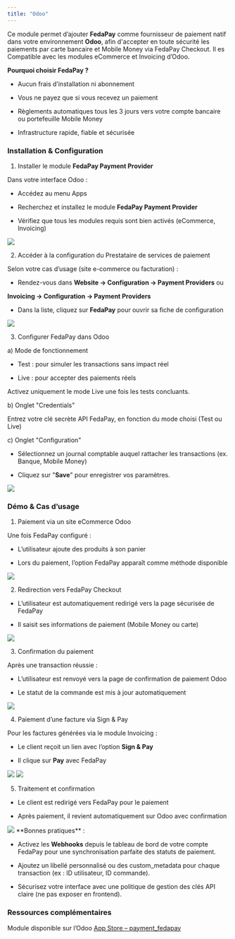 ```yaml
---
title: "Odoo"
---
```


Ce module permet d’ajouter **FedaPay** comme fournisseur de paiement natif dans votre environnement **Odoo**, afin d'accepter en toute sécurité les paiements par carte bancaire et Mobile Money via FedaPay Checkout. Il es Compatible avec les modules eCommerce et Invoicing d’Odoo.

**Pourquoi choisir FedaPay ?**

* Aucun frais d’installation ni abonnement

* Vous ne payez que si vous recevez un paiement

* Règlements automatiques tous les 3 jours vers votre compte bancaire ou portefeuille Mobile Money

* Infrastructure rapide, fiable et sécurisée

### Installation & Configuration

1. Installer le module **FedaPay Payment Provider** 

Dans votre interface Odoo :

* Accédez au menu Apps

* Recherchez et installez le module **FedaPay Payment Provider**

* Vérifiez que tous les modules requis sont bien activés (eCommerce, Invoicing)

<Frame>
  <img src="https://res.cloudinary.com/dvilp6td2/image/upload/v1753803784/step1_rzku8f.jpg" />
</Frame>

2. Accéder à la configuration du Prestataire de services de paiement 

Selon votre cas d’usage (site e-commerce ou facturation) :

* Rendez-vous dans **Website → Configuration → Payment Providers**
 ou

 **Invoicing → Configuration → Payment Providers**

* Dans la liste, cliquez sur **FedaPay** pour ouvrir sa fiche de configuration

<Frame>
  <img src="https://res.cloudinary.com/dvilp6td2/image/upload/v1753803787/step2_chkbpo.jpg" />
</Frame>

3. Configurer FedaPay dans Odoo

a) Mode de fonctionnement

* Test : pour simuler les transactions sans impact réel

* Live : pour accepter des paiements réels

Activez uniquement le mode Live une fois les tests concluants.

b) Onglet "Credentials"

Entrez votre clé secrète API FedaPay, en fonction du mode choisi (Test ou Live)

c) Onglet "Configuration"

* Sélectionnez un journal comptable auquel rattacher les transactions (ex. Banque, Mobile Money)

* Cliquez sur "**Save**" pour enregistrer vos paramètres.

<Frame>
  <img src="https://res.cloudinary.com/dvilp6td2/image/upload/v1753803784/step3_rd2p6k.jpg" />
</Frame>

### Démo & Cas d’usage

1. Paiement via un site eCommerce Odoo

Une fois FedaPay configuré :

* L’utilisateur ajoute des produits à son panier

* Lors du paiement, l’option FedaPay apparaît comme méthode disponible

<Frame>
  <img src="https://res.cloudinary.com/dvilp6td2/image/upload/v1753803785/step4_x9fx1k.jpg" />
</Frame>

2. Redirection vers FedaPay Checkout

* L’utilisateur est automatiquement redirigé vers la page sécurisée de FedaPay

* Il saisit ses informations de paiement (Mobile Money ou carte)

<Frame>
  <img src="https://res.cloudinary.com/dvilp6td2/image/upload/v1753803784/step5_kewohp.jpg" />
</Frame>

3. Confirmation du paiement

Après une transaction réussie :

* L’utilisateur est renvoyé vers la page de confirmation de paiement Odoo

* Le statut de la commande est mis à jour automatiquement

<Frame>
  <img src="https://res.cloudinary.com/dvilp6td2/image/upload/v1753803785/step6_a0vyj3.jpg" />
</Frame>

4. Paiement d’une facture via Sign & Pay

Pour les factures générées via le module Invoicing :

* Le client reçoit un lien avec l’option **Sign & Pay**

* Il clique sur **Pay** avec FedaPay

<Frame>
  <img src="https://res.cloudinary.com/dvilp6td2/image/upload/v1753803785/step7_xenvxe.jpg" />
</Frame>

<Frame>
  <img src="https://res.cloudinary.com/dvilp6td2/image/upload/v1753803785/step8_uunlmb.jpg" />
</Frame>

5. Traitement et confirmation

* Le client est redirigé vers FedaPay pour le paiement

* Après paiement, il revient automatiquement sur Odoo avec confirmation

<Frame>
  <img src="https://res.cloudinary.com/dvilp6td2/image/upload/v1753803786/step9_f6jnwd.jpg" />
</Frame>

<Warning>
**Bonnes pratiques** :
  
* Activez les **Webhooks** depuis le tableau de bord de votre compte FedaPay pour une synchronisation parfaite des statuts de paiement.

* Ajoutez un libellé personnalisé ou des custom_metadata pour chaque transaction (ex : ID utilisateur, ID commande).

* Sécurisez votre interface avec une politique de gestion des clés API claire (ne pas exposer en frontend).
</Warning>

### Ressources complémentaires

Module disponible sur l’Odoo [App Store – payment_fedapay](https://apps.odoo.com/apps/modules/18.0/payment_fedapay)